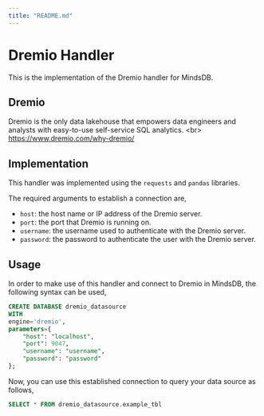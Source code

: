 ```yaml
---
title: "README.md"
---
```


# Dremio Handler

This is the implementation of the Dremio handler for MindsDB.

## Dremio
Dremio is the only data lakehouse that empowers data engineers and analysts with easy-to-use self-service SQL analytics.
&lt;br&gt;
https://www.dremio.com/why-dremio/

## Implementation
This handler was implemented using the `requests` and `pandas` libraries.

The required arguments to establish a connection are,
* `host`: the host name or IP address of the Dremio server.
* `port`: the port that Dremio is running on.
* `username`: the username used to authenticate with the Dremio server.
* `password`: the password to authenticate the user with the Dremio server.

## Usage
In order to make use of this handler and connect to Dremio in MindsDB, the following syntax can be used,
~~~~sql
CREATE DATABASE dremio_datasource
WITH
engine='dremio',
parameters={
    "host": "localhost",
    "port": 9047,
    "username": "username",
    "password": "password"
};
~~~~

Now, you can use this established connection to query your data source as follows,
~~~~sql
SELECT * FROM dremio_datasource.example_tbl
~~~~